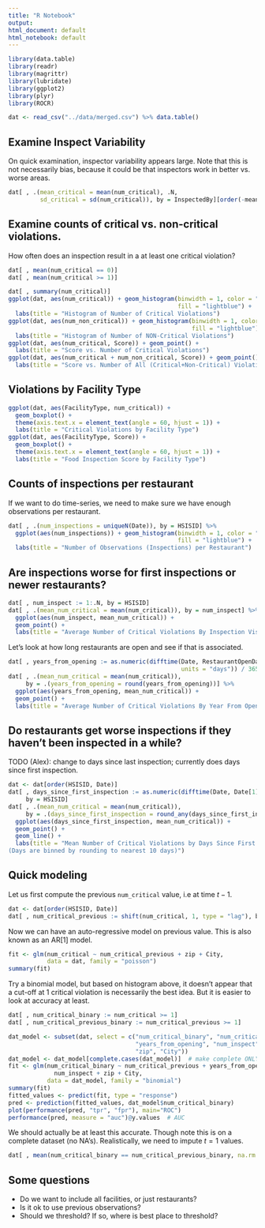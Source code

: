 ```yaml
---
title: "R Notebook"
output:
html_document: default
html_notebook: default
---
```



```r
library(data.table) 
library(readr)
library(magrittr)
library(lubridate)
library(ggplot2)
library(plyr)
library(ROCR)
```

```r
dat <- read_csv("../data/merged.csv") %>% data.table()
```


## Examine Inspect Variability 

On quick examination, inspector variability appears large. Note that this is 
not necessarily bias, because it could be that inspectors work in better vs. 
worse areas. 

```r
dat[ , .(mean_critical = mean(num_critical), .N,
         sd_critical = sd(num_critical)), by = InspectedBy][order(-mean_critical)]
```

## Examine counts of critical vs. non-critical violations. 

How often does an inspection result in a at least one critical violation? 

```r
dat[ , mean(num_critical == 0)]
dat[ , mean(num_critical >= 1)]
```

```r
dat[ , summary(num_critical)]
ggplot(dat, aes(num_critical)) + geom_histogram(binwidth = 1, color = "black", 
                                                fill = "lightblue") + 
  labs(title = "Histogram of Number of Critical Violations") 
ggplot(dat, aes(num_non_critical)) + geom_histogram(binwidth = 1, color = "black", 
                                                    fill = "lightblue") + 
  labs(title = "Histogram of Number of NON-Critical Violations") 
ggplot(dat, aes(num_critical, Score)) + geom_point() + 
  labs(title = "Score vs. Number of Critical Violations")
ggplot(dat, aes(num_critical + num_non_critical, Score)) + geom_point() +
  labs(title = "Score vs. Number of All (Critical+Non-Critical) Violations")
```

## Violations by Facility Type 

```r
ggplot(dat, aes(FacilityType, num_critical)) + 
  geom_boxplot() + 
  theme(axis.text.x = element_text(angle = 60, hjust = 1)) + 
  labs(title = "Critical Violations by Facility Type")
ggplot(dat, aes(FacilityType, Score)) + 
  geom_boxplot() + 
  theme(axis.text.x = element_text(angle = 60, hjust = 1)) + 
  labs(title = "Food Inspection Score by Facility Type")
```

## Counts of inspections per restaurant

If we want to do time-series, we need to make sure we have enough observations
per restaurant. 

```r
dat[ , .(num_inspections = uniqueN(Date)), by = HSISID] %>% 
  ggplot(aes(num_inspections)) + geom_histogram(binwidth = 1, color = "black", 
                                                fill = "lightblue") + 
  labs(title = "Number of Observations (Inspections) per Restaurant")
```

## Are inspections worse for first inspections or newer restaurants? 

```r
dat[ , num_inspect := 1:.N, by = HSISID]
dat[ , .(mean_num_critical = mean(num_critical)), by = num_inspect] %>% 
  ggplot(aes(num_inspect, mean_num_critical)) +
  geom_point() + 
  labs(title = "Average Number of Critical Violations By Inspection Visit Number")
```

Let's look at how long restaurants are open and see if that is associated. 

```r
dat[ , years_from_opening := as.numeric(difftime(Date, RestaurantOpenDate, 
                                                 units = "days")) / 365]
dat[ , .(mean_num_critical = mean(num_critical)), 
     by = .(years_from_opening = round(years_from_opening))] %>% 
  ggplot(aes(years_from_opening, mean_num_critical)) +
  geom_point() + 
  labs(title = "Average Number of Critical Violations By Year From Opening")
```

## Do restaurants get worse inspections if they haven't been inspected in a while? 

TODO (Alex): change to days since last inspection; currently does days since first inspection. 

```r
dat <- dat[order(HSISID, Date)]
dat[ , days_since_first_inspection := as.numeric(difftime(Date, Date[1], units = "days")), 
     by = HSISID] 
dat[ , .(mean_num_critical = mean(num_critical)), 
     by = .(days_since_first_inspection = round_any(days_since_first_inspection, 10))] %>% 
  ggplot(aes(days_since_first_inspection, mean_num_critical)) + 
  geom_point() + 
  geom_line() + 
  labs(title = "Mean Number of Critical Violations by Days Since First Inspection
(Days are binned by rounding to nearest 10 days)")
```

## Quick modeling 

Let us first compute the previous `num_critical` value, i.e at time $t-1$. 

```r
dat <- dat[order(HSISID, Date)]
dat[ , num_critical_previous := shift(num_critical, 1, type = "lag"), by = HSISID]
```

Now we can have an auto-regressive model on previous value. This is also 
known as an AR[1] model. 

```r
fit <- glm(num_critical ~ num_critical_previous + zip + City, 
           data = dat, family = "poisson")
summary(fit)
```



Try a binomial model, but based on histogram above, it doesn't appear that 
a cut-off at 1 critical violation is necessarily the best idea. But it is easier
to look at accuracy at least. 

```r
dat[ , num_critical_binary := num_critical >= 1]
dat[ , num_critical_previous_binary := num_critical_previous >= 1]
```


```r
dat_model <- subset(dat, select = c("num_critical_binary", "num_critical_previous",
                                    "years_from_opening", "num_inspect",
                                    "zip", "City"))
dat_model <- dat_model[complete.cases(dat_model)]  # make complete ONLY for quick modelling
fit <- glm(num_critical_binary ~ num_critical_previous + years_from_opening + 
             num_inspect + zip + City, 
           data = dat_model, family = "binomial")
summary(fit)
fitted_values <- predict(fit, type = "response")
pred <- prediction(fitted_values, dat_model$num_critical_binary)
plot(performance(pred, "tpr", "fpr"), main="ROC")
performance(pred, measure = "auc")@y.values  # AUC
```

We should actually be at least this accurate. Though note this is on a 
complete dataset (no NA's). Realistically, we need to impute $t = 1$ values. 

```r
dat[ , mean(num_critical_binary == num_critical_previous_binary, na.rm = TRUE)]
```

## Some questions

- Do we want to include all facilities, or just restaurants? 
- Is it ok to use previous observations? 
- Should we threshold? If so, where is best place to threshold? 
